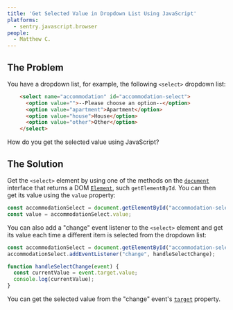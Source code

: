 ```yaml
---
title: 'Get Selected Value in Dropdown List Using JavaScript'
platforms: 
  - sentry.javascript.browser
people: 
  - Matthew C.
---
```


## The Problem

You have a dropdown list, for example, the following `<select>` dropdown list:

```html
    <select name="accommodation" id="accommodation-select">
      <option value="">--Please choose an option--</option>
      <option value="apartment">Apartment</option>
      <option value="house">House</option>
      <option value="other">Other</option>
    </select>
```

How do you get the selected value using JavaScript?

## The Solution

Get the `<select>` element by using one of the methods on the [`document`](https://developer.mozilla.org/en-US/docs/Web/API/Document) interface that returns a DOM [`Element`](https://developer.mozilla.org/en-US/docs/Web/API/Element), such `getElementById`. You can then get its value using the `value` property:

```javascript
const accommodationSelect = document.getElementById("accommodation-select");
const value = accommodationSelect.value;
```

You can also add a "change" event listener to the `<select>` element and get its value each time a different item is selected from the dropdown list:

```javascript
const accommodationSelect = document.getElementById("accommodation-select");
accommodationSelect.addEventListener("change", handleSelectChange);

function handleSelectChange(event) {
  const currentValue = event.target.value;
  console.log(currentValue);
}
```

You can get the selected value from the "change" event's [`target`](https://developer.mozilla.org/en-US/docs/Web/API/Event/target) property.
